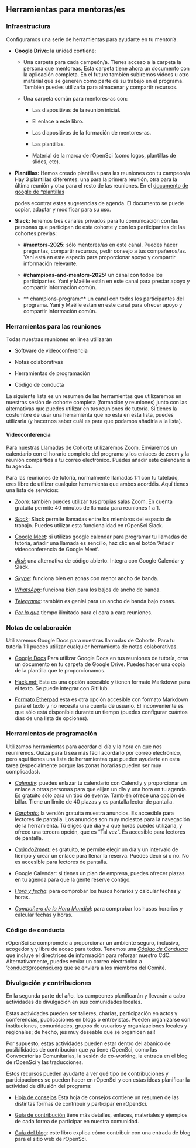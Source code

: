 ## Herramientas para mentoras/es

### Infraestructura {#infrastructure}

Configuramos una serie de herramientas para ayudarte en tu mentoría.

- **Google Drive:** la unidad contiene:
  
  - Una carpeta para cada campeón/a. Tienes acceso a la carpeta la persona que mentoreas.
 Esta carpeta tiene ahora un documento con la aplicación completa. En el futuro también subiremos vídeos u otro material que se generen como parte de su trabajo en el programa.  También puedes utilizarla para almacenar y compartir recursos.
  
  - Una carpeta común para mentores-as con:
    
    - Las diapositivas de la reunión inicial.
    
    - El enlace a este libro.
    
    - Las diapositivas de la formación de mentores-as.
    
    - Las plantillas.
    
    - Material de la marca de rOpenSci (como logos, plantillas de slides, etc).

- **Plantillas:** Hemos creado plantillas para las reuniones con tu campeon/a
  Hay 3 plantillas diferentes: una para la primera reunión, otra para
  la última reunión y otra para el resto de las reuniones. En el [documento de google de *plantillas](https://docs.google.com/document/d/1VtNYfDNYRS7xAbs1Ajf2S5wsv3mOQ0BcTn93cXAv6sc/)
  
  podes econtrar estas sugerencias de agenda.  El documento se puede copiar, adaptar y modificar para su uso.

- **Slack:** tenemos tres canales privados para tu comunicación con
  las personas que participan de esta cohorte y con los participantes de las cohortes previas:
  
  - **\#mentors-2025**: sólo mentores/as en este canal. Puedes hacer
    preguntas, compartir recursos, pedir consejo a tus compañeros/as. Yani está en este espacio para
    proporcionar apoyo y compartir información relevante.
  
  - **\#champions-and-mentors-2025:** un canal con todos los participantes. Yani
    y Maëlle están en este canal para prestar apoyo y compartir
    información común.
  
  - ** champions-program:** un canal con todos los participantes del programa. Yani
    y Maëlle están en este canal para ofrecer apoyo y compartir
    información común.

### Herramientas para las reuniones {#meeting-tools}

Todas nuestras reuniones en línea utilizarán

- Software de videoconferencia

- Notas colaborativas

- Herramientas de programación

- Código de conducta

La siguiente lista es un resumen de las herramientas que utilizaremos en nuestras
sesión de cohorte completa (formación y reuniones) junto con las alternativas que
puedes utilizar en tus reuniones de tutoría. Si tienes la costumbre de usar una herramienta
que no está en esta lista, puedes utilizarla (y hacernos saber cuál es
para que podamos añadirla a la lista).

#### Videoconferencia {#videocalls}

Para nuestras Llamadas de Cohorte utilizaremos Zoom. Enviaremos un calendario con el
horario completo del programa y los enlaces de zoom y la reunión compartida
a tu correo electrónico. Puedes añadir este calendario a tu agenda.

Para las reuniones de tutoría, normalmente llamadas 1:1 con tu tutelado, eres libre
de utilizar cualquier herramienta que ambos acordéis. Aquí tienes una lista de servicios:

- [*Zoom*](http://zoom.us/): también puedes utilizar tus propias salas Zoom. En
  cuenta gratuita permite 40 minutos de llamada para reuniones 1 a 1.

- [*Slack*](https://slack.com/help/articles/216771908-Make-calls-in-Slack):
  Slack permite llamadas entre los miembros del espacio de trabajo. Puedes utilizar
  esta funcionalidad en rOpenSci Slack.

- [Google Meet](https://meet.google.com/landing): si utilizas google calendar para programar tu
  llamadas de tutoría, añadir una llamada es sencillo, haz clic en el botón
  'Añadir videoconferencia de Google Meet'.

- [*Jitsi:*](http://meet.jit.si/) una alternativa de código abierto. Integra
  con Google Calendar y Slack.

- [*Skype*](http://skype.com/): funciona bien en zonas con menor ancho de banda.

- [*WhatsApp*](https://www.whatsapp.com/): funciona bien para los bajos
  de ancho de banda.

- [*Telegrama*](https://telegram.org/): también es genial para un ancho de banda bajo
  zonas.

- [*Por lo que*](https://whereby.com/) tiempo ilimitado para el cara a cara
  reuniones.

### Notas de colaboración {#note-taking}

Utilizaremos Google Docs para nuestras llamadas de Cohorte. Para tu tutoría 1:1
puedes utilizar cualquier herramienta de notas colaborativas.

- [Google Docs](https://docs.google.com/) Para utilizar Google Docs en tus reuniones de tutoría,
  crea un documento en tu carpeta de Google Drive.
  Puedes hacer una copia de la plantilla que te proporcionamos.

- [Hack.md:](https://hackmd.io/) Esta es una opción accesible y tienen
  formato Markdown para el texto.
  Se puede integrar con GitHub.

- [Formato Etherpad](https://pad.riseup.net/) esta es otra opción accesible con formato Markdown para el texto y no necesita una cuenta de usuario.
  El inconveniente es que sólo está disponible durante un tiempo (puedes configurar cuántos días de una lista de opciones).

### Herramientas de programación {#scheduling}

Utilizamos herramientas para acordar el día y la hora en que nos reuniremos.
Quizá para ti sea más fácil acordarlo por correo electrónico,
pero aquí tienes una lista de herramientas que pueden ayudarte en esta tarea (especialmente porque las zonas horarias pueden ser muy complicadas).

- [*Calendly*](https://calendly.com/): puedes enlazar tu calendario con
  Calendly y proporcionar un enlace a otras personas para que elijan un día y una hora
  en tu agenda. Es gratuito sólo para un tipo de evento. También
  ofrece una opción de billar. Tiene un límite de 40 plazas y es pantalla
  lector de pantalla.

- [*Garabato:*](https://doodle.com/) la versión gratuita muestra anuncios. Es
  accesible para lectores de pantalla. Los anuncios son muy molestos para la navegación de la herramienta.
  Tú eliges qué día y a qué horas puedes utilizarla,
  y ofrece una tercera opción, que es "Tal vez".
  Es accesible para lectores de pantalla.

- [*Cuándo2meet:*](https://www.when2meet.com/) es gratuito, te permite
  elegir un día y un intervalo de tiempo y crear un enlace para llenar la reserva.
  Puedes decir sí o no. No es accesible para lectores de pantalla.

- Google Calendar: si tienes un plan de empresa, puedes ofrecer plazas en
  tu agenda para que la gente reserve contigo.

- [*Hora y fecha*](http://timeanddate.com/): para comprobar los husos horarios
  y calcular fechas y horas.

- [*Compañero de la Hora Mundial*](https://www.worldtimebuddy.com): para comprobar los husos horarios
  y calcular fechas y horas.

### Código de conducta

rOpenSci se compromete a proporcionar un ambiente seguro, inclusivo, acogedor y
y libre de acoso para todos. Tenemos una [*Código de
Conducta*](https://ropensci.org/code-of-conduct/) que incluye el
directrices de información para reforzar nuestro CdC. Alternativamente, puedes
enviar un correo electrónico a '[conduct@ropensci.org](mailto:conduct@ropensci.org) que se enviará a los miembros del Comité.

### Divulgación y contribuciones

En la segunda parte del año, los campeones planificarán y llevarán a cabo actividades de divulgación en sus comunidades locales.

Estas actividades pueden ser talleres, charlas, participación en actos y conferencias, publicaciones en blogs o entrevistas.  Pueden organizarse con instituciones, comunidades, grupos de usuarios y organizaciones locales y regionales; de hecho, ¡es muy deseable que se organicen así!

Por supuesto, estas actividades pueden estar dentro del abanico de posibilidades de contribución que ya tiene rOpenSci, como las Convocatorias Comunitarias, la sesión de co-working, la entrada en el blog de rOpenSci y las traducciones.

Estos recursos pueden ayudarte a ver qué tipo de contribuciones y participaciones se pueden hacer en rOpenSci y con estas ideas planificar la actividad de difusión del programa:

- [Hoja de consejos](https://ropensci.org/blog/2022/09/13/contributing-ropensci/) Esta hoja de consejos contiene un resumen de las distintas formas de contribuir y participar en rOpenSci.

- [Guía de contribución](https://contributing.ropensci.org/) tiene más detalles, enlaces, materiales y ejemplos de cada forma de participar en nuestra comunidad.

- [Guía del blog](https://blogguide.ropensci.org/): este libro explica cómo contribuir con una entrada de blog para el sitio web de rOpenSci.


